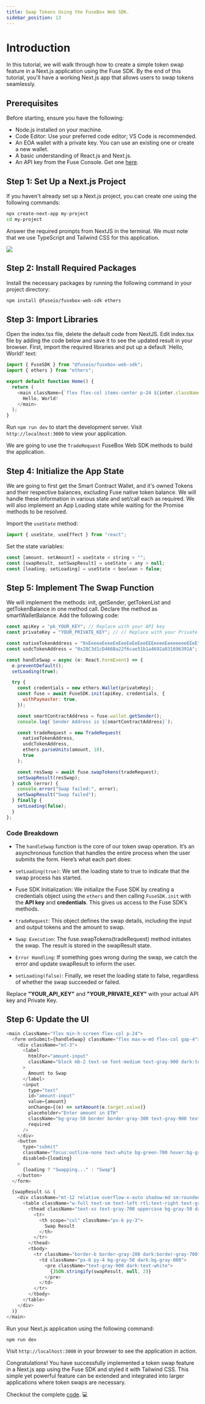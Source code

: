 ```yaml
---
title: Swap Tokens Using the FuseBox Web SDK.
sidebar_position: 13
---
```


# Introduction

In this tutorial, we will walk through how to create a simple token swap feature in a Next.js application using the Fuse SDK. By the end of this tutorial, you'll have a working Next.js app that allows users to swap tokens seamlessly.

## Prerequisites

Before starting, ensure you have the following:

- Node.js installed on your machine.
- Code Editor: Use your preferred code editor; VS Code is recommended.
- An EOA wallet with a private key. You can use an existing one or create a new wallet.
- A basic understanding of React.js and Next.js.
- An API key from the Fuse Console. Get one [here](https://console.fuse.io/build).

## Step 1: Set Up a Next.js Project

If you haven't already set up a Next.js project, you can create one using the following commands:

```bash
npx create-next-app my-project
cd my-project
```

Answer the required prompts from NextJS in the terminal. We must note that we use TypeScript and Tailwind CSS for this application.

<img src="/img/tutorials/nextjs-init.png" />

## Step 2: Install Required Packages

Install the necessary packages by running the following command in your project directory:

```bash
npm install @fuseio/fusebox-web-sdk ethers
```

## Step 3: Import Libraries

Open the index.tsx file, delete the default code from NextJS. Edit index.tsx file by adding the code below and save it to see the updated result in your browser. First, import the required libraries and put up a default `Hello, World!’ text:

```javascript
import { FuseSDK } from "@fuseio/fusebox-web-sdk";
import { ethers } from "ethers";

export default function Home() {
  return (
    <main className={`flex flex-col items-center p-24 ${inter.className}`}>
      Hello, World!
    </main>
  );
}
```

Run `npm run dev` to start the development server. Visit `http://localhost:3000` to view your application.

We are going to use the `TradeRequest` FuseBox Web SDK methods to build the application.

## Step 4: Initialize the App State

We are going to first get the Smart Contract Wallet, and it's owned Tokens and their respective balances, excluding Fuse native token balance. We will handle these information in various state and set/call each as required. We will also implement an App Loading state while waiting for the Promise methods to be resolved.

Import the `useState` method:

```javascript
import { useState, useEffect } from "react";
```

Set the state variables:

```javascript
const [amount, setAmount] = useState < string > "";
const [swapResult, setSwapResult] = useState < any > null;
const [loading, setLoading] = useState < boolean > false;
```

## Step 5: Implement The Swap Function

We will implement the methods: init, getSender, getTokenList and getTokenBalance in one method call. Declare the method as smartWalletBalance. Add the following code:

```javascript
const apiKey = "pk_YOUR_KEY"; // Replace with your API key
const privateKey = "YOUR_PRIVATE_KEY"; // // Replace with your Private key

const nativeTokenAddress = "0xEeeeeEeeeEeEeeEeEeEeeEEEeeeeEeeeeeeeEEeE";
const usdcTokenAddress = "0x28C3d1cD466Ba22f6cae51b1a4692a831696391A";

const handleSwap = async (e: React.FormEvent) => {
  e.preventDefault();
  setLoading(true);

  try {
    const credentials = new ethers.Wallet(privateKey);
    const fuse = await FuseSDK.init(apiKey, credentials, {
      withPaymaster: true,
    });

    const smartContractAddress = fuse.wallet.getSender();
    console.log(`Sender Address is ${smartContractAddress}`);

    const tradeRequest = new TradeRequest(
      nativeTokenAddress,
      usdcTokenAddress,
      ethers.parseUnits(amount, 18),
      true
    );

    const resSwap = await fuse.swapTokens(tradeRequest);
    setSwapResult(resSwap);
  } catch (error) {
    console.error("Swap failed:", error);
    setSwapResult("Swap failed");
  } finally {
    setLoading(false);
  }
};
```

### Code Breakdown

- The `handleSwap` function is the core of our token swap operation. It’s an asynchronous function that handles the entire process when the user submits the form. Here’s what each part does:

- `setLoading(true)`: We set the loading state to true to indicate that the swap process has started.

- Fuse SDK Initialization: We initialize the Fuse SDK by creating a credentials object using the `ethers` and then calling `FuseSDK.init` with the **API key** and **credentials**. This gives us access to the Fuse SDK’s methods.

- `tradeRequest`: This object defines the swap details, including the input and output tokens and the amount to swap.

- `Swap Execution`: The fuse.swapTokens(tradeRequest) method initiates the swap. The result is stored in the swapResult state.

- `Error Handling`: If something goes wrong during the swap, we catch the error and update swapResult to inform the user.

- `setLoading(false)`: Finally, we reset the loading state to false, regardless of whether the swap succeeded or failed.

Replace **"YOUR_API_KEY"** and **"YOUR_PRIVATE_KEY"** with your actual API key and Private Key.

## Step 6: Update the UI

```javascript
<main className="flex min-h-screen flex-col p-24">
  <form onSubmit={handleSwap} className="flex max-w-md flex-col gap-4">
    <div className="mt-3">
      <label
        htmlFor="amount-input"
        className="block mb-2 text-sm font-medium text-gray-900 dark:text-white"
      >
        Amount to Swap
      </label>
      <input
        type="text"
        id="amount-input"
        value={amount}
        onChange={(e) => setAmount(e.target.value)}
        placeholder="Enter amount in ETH"
        className="bg-gray-50 border border-gray-300 text-gray-900 text-sm rounded-lg focus:ring-blue-500 focus:border-blue-500 block w-full p-2.5 dark:bg-gray-700 dark:border-gray-600 dark:placeholder-gray-400 dark:text-white dark:focus:ring-blue-500 dark:focus:border-blue-500"
        required
      />
    </div>
    <button
      type="submit"
      className="focus:outline-none text-white bg-green-700 hover:bg-green-800 focus:ring-4 focus:ring-green-300 font-medium rounded-lg text-sm px-5 py-2.5 me-2 mb-2 dark:bg-green-600 dark:hover:bg-green-700 dark:focus:ring-green-800"
      disabled={loading}
    >
      {loading ? "Swapping..." : "Swap"}
    </button>
  </form>

  {swapResult && (
    <div className="mt-12 relative overflow-x-auto shadow-md sm:rounded-lg">
      <table className="w-full text-sm text-left rtl:text-right text-gray-500 dark:text-gray-400">
        <thead className="text-xs text-gray-700 uppercase bg-gray-50 dark:bg-gray-800 dark:text-gray-400">
          <tr>
            <th scope="col" className="px-6 py-3">
              Swap Result
            </th>
          </tr>
        </thead>
        <tbody>
          <tr className="border-b border-gray-200 dark:border-gray-700">
            <td className="px-6 py-4 bg-gray-50 dark:bg-gray-800">
              <pre className="text-gray-900 dark:text-white">
                {JSON.stringify(swapResult, null, 2)}
              </pre>
            </td>
          </tr>
        </tbody>
      </table>
    </div>
  )}
</main>
```

Run your Next.js application using the following command:

```bash
npm run dev
```

Visit `http://localhost:3000` in your browser to see the application in action.

Congratulations! You have successfully implemented a token swap feature in a Next.js app using the Fuse SDK and styled it with Tailwind CSS. This simple yet powerful feature can be extended and integrated into larger applications where token swaps are necessary.

Checkout the complete [code](https://github.com/fuseio/examples/blob/swap-tokens-sdk-tutorial/swap-sdk-method/pages/index.tsx). 💻
